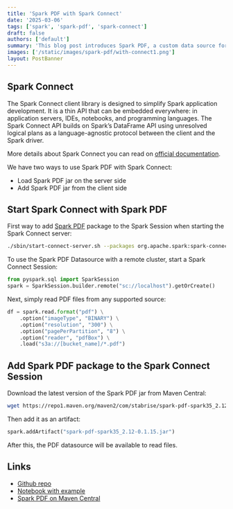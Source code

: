 ```yaml
---
title: 'Spark PDF with Spark Connect'
date: '2025-03-06'
tags: ['spark', 'spark-pdf', 'spark-connect']
draft: false
authors: ['default']
summary: 'This blog post introduces Spark PDF, a custom data source for Apache Spark that empowers users to seamlessly integrate PDF data into their Spark workflows.'
images: ['/static/images/spark-pdf/with-connect1.png']
layout: PostBanner
---
```


## Spark Connect

The Spark Connect client library is designed to simplify Spark application development. It is a thin API that can be embedded everywhere: in application servers, IDEs, notebooks, and programming languages. The Spark Connect API builds on Spark’s DataFrame API using unresolved logical plans as a language-agnostic protocol between the client and the Spark driver.

More details about Spark Connect you can read on [official documentation](https://spark.apache.org/docs/3.5.4/spark-connect-overview.html).

We have two ways to use Spark PDF with Spark Connect:

- Load Spark PDF jar on the server side
- Add Spark PDF jar from the client side

## Start Spark Connect with Spark PDF

First way to add [Spark PDF](//stabrise.com/spark-pdf/) package to the Spark Session when starting the Spark Connect server:

```bash
./sbin/start-connect-server.sh --packages org.apache.spark:spark-connect_2.12:3.5.4,com.stabrise:spark-pdf-spark35_2.12:0.1.15
```

To use the Spark PDF Datasource with a remote cluster, start a Spark Connect Session:

```python
from pyspark.sql import SparkSession
spark = SparkSession.builder.remote("sc://localhost").getOrCreate()
```

Next, simply read PDF files from any supported source:

```python
df = spark.read.format("pdf") \
    .option("imageType", "BINARY") \
    .option("resolution", "300") \
    .option("pagePerPartition", "8") \
    .option("reader", "pdfBox") \
    .load("s3a://[bucket_name]/*.pdf")
```

## Add Spark PDF package to the Spark Connect Session

Download the latest version of the Spark PDF jar from Maven Central:

```bash
wget https://repo1.maven.org/maven2/com/stabrise/spark-pdf-spark35_2.12/0.1.15/spark-pdf-spark35_2.12-0.1.15.jar
```

Then add it as an artifact:

```python
spark.addArtifact("spark-pdf-spark35_2.12-0.1.15.jar")
```

After this, the PDF datasource will be available to read files.

## Links

- [Github repo](https://github.com/StabRise/spark-pdf/tree/main)
- [Notebook with example](https://github.com/StabRise/spark-pdf/blob/main/examples/PdfDataSourceSparkConnect.ipynb)
- [Spark PDF on Maven Central](https://central.sonatype.com/artifact/com.stabrise/spark-pdf-spark35_2.12)
